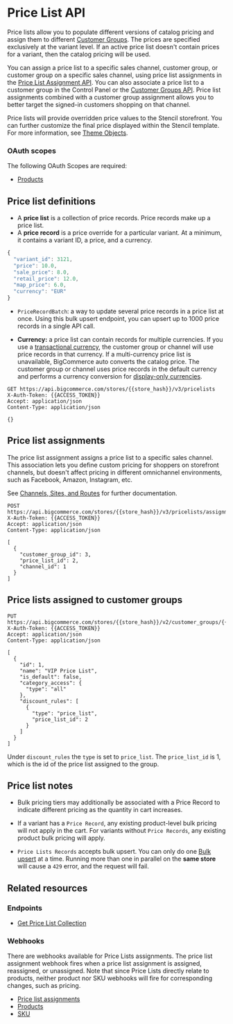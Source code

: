 # Price List API

Price lists allow you to populate different versions of catalog pricing and assign them to different [Customer Groups](/docs/rest-management/customers-v2/customer-groups). The prices are specified exclusively at the variant level. If an active price list doesn't contain prices for a variant, then the catalog pricing will be used.

You can assign a price list to a specific sales channel, customer group, or customer group on a specific sales channel, using price list assignments in the [Price List Assignment API](/docs/rest-management/price-lists/price-lists-assignments#create-price-list-assignments). You can also associate a price list to a customer group in the Control Panel or the [Customer Groups API](/docs/rest-management/customers-v2/customer-groups). Price list assignments combined with a customer group assignment allows you to better target the signed-in customers shopping on that channel.

Price lists will provide overridden price values to the Stencil storefront. You can further customize the final price displayed within the Stencil template. For more information, see [Theme Objects](/docs/storefront/stencil/themes/context/object-reference/config).

### OAuth scopes
The following OAuth Scopes are required:
* [Products](/docs/start/authentication/api-accounts#oauth-scopes)

## Price list definitions
* A **price list** is a collection of price records. Price records make up a price list.
* A **price record** is a price override for a particular variant. At a minimum, it contains a variant ID, a price, and a currency.

```js filename="Price Record" showLineNumbers copy
{
  "variant_id": 3121,
  "price": 10.0,
  "sale_price": 8.0,
  "retail_price": 12.0,
  "map_price": 6.0,
  "currency": "EUR"
}
```

- `PriceRecordBatch`: a way to update several price records in a price list at once. Using this bulk upsert endpoint, you can upsert up to 1000 price records in a single API call.

- **Currency:** a price list can contain records for multiple currencies. If you use a [transactional currency](/docs/store-operations/currencies#display-vs-transactional), the customer group or channel will use price records in that currency. If a multi-currency price list is unavailable, BigCommerce auto converts the catalog price. The customer group or channel uses price records in the default currency and performs a currency conversion for [display-only currencies](/docs/store-operations/currencies#display-vs-transactional).

```http filename="Example request: Get all price lists" showLineNumbers copy
GET https://api.bigcommerce.com/stores/{{store_hash}}/v3/pricelists
X-Auth-Token: {{ACCESS_TOKEN}}
Accept: application/json
Content-Type: application/json

{}
```

## Price list assignments

The price list assignment assigns a price list to a specific sales channel. This association lets you define custom pricing for shoppers on storefront channels, but doesn't affect pricing in different omnichannel environments, such as Facebook, Amazon, Instagram, etc. 

See [Channels, Sites, and Routes](/docs/rest-management/channels) for further documentation.

```http filename="Example request: Create a price list assignment" showLineNumbers copy
POST https://api.bigcommerce.com/stores/{{store_hash}}/v3/pricelists/assignments
X-Auth-Token: {{ACCESS_TOKEN}}
Accept: application/json
Content-Type: application/json

[
  {
    "customer_group_id": 3,
    "price_list_id": 2,
    "channel_id": 1
  }
]
```

## Price lists assigned to customer groups 

```http filename="Example request: Assign a price list to a customer group" showLineNumbers copy
PUT https://api.bigcommerce.com/stores/{{store_hash}}/v2/customer_groups/{{customer_group_id}}
X-Auth-Token: {{ACCESS_TOKEN}}
Accept: application/json
Content-Type: application/json

[
  {
    "id": 1,
    "name": "VIP Price List",
    "is_default": false,
    "category_access": {
      "type": "all"
    },
    "discount_rules": [
      {
        "type": "price_list",
        "price_list_id": 2
      }
    ]
  }
]
```

Under `discount_rules` the `type` is set to `price_list`. The `price_list_id` is 1, which is the id of the price list assigned to the group.

## Price list notes

- Bulk pricing tiers may additionally be associated with a Price Record to indicate different pricing as the quantity in cart increases.

- If a variant has a `Price Record`, any existing product-level bulk pricing will not apply in the cart. For variants without `Price Records`, any existing product bulk pricing will apply.

- `Price Lists Records` accepts bulk upsert. You can only do one [Bulk upsert](/docs/rest-management/price-lists/price-lists-records#upsert-price-list-records) at a time. Running more than one in parallel on the **same store** will cause a `429` error, and the request will fail.

## Related resources

### Endpoints
* [Get Price List Collection](/docs/rest-management/price-lists#get-all-price-lists)

### Webhooks
There are webhooks available for Price Lists assignments. The price list assignment webhook fires when a price list assignment is assigned, reassigned, or unassigned. Note that since Price Lists directly relate to products, neither product nor SKU webhooks will fire for corresponding changes, such as pricing.

* [Price list assignments](/docs/integrations/webhooks/events/channels#price-list-assignments)
* [Products](/docs/integrations/webhooks/events#webhook-events_products)
* [SKU](/docs/integrations/webhooks/events#webhook-events_sku)

